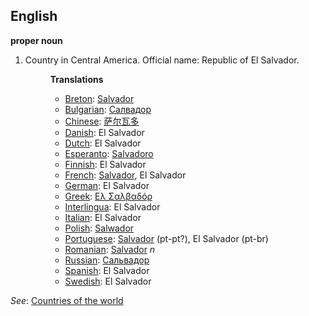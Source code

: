 ==English==

'''proper noun'''

# Country in Central America. Official name: Republic of El Salvador.
#:'''Translations'''
#:*[[Breton]]: [[Salvador]]
#:*[[Bulgarian]]: [[Салвадор]]
#:*[[Chinese]]: [[萨尔瓦多]]
#:*[[Danish]]: El Salvador
#:*[[Dutch]]: El Salvador
#:*[[Esperanto]]: [[Salvadoro]]
#:*[[Finnish]]: El Salvador
#:*[[French]]: [[Salvador]], El Salvador
#:*[[German]]: El Salvador
#:*[[Greek]]: [[Ελ Σαλβαδόρ]]
#:*[[Interlingua]]: El Salvador
#:*[[Italian]]: El Salvador
#:*[[Polish]]: [[Salwador]]
#:*[[Portuguese]]: [[Salvador]] (pt-pt?), El Salvador (pt-br)
#:*[[Romanian]]: [[Salvador]] ''n''
#:*[[Russian]]: [[Сальвадор]]
#:*[[Spanish]]: El Salvador
#:*[[Swedish]]: El Salvador

''See'': [[Countries of the world]]